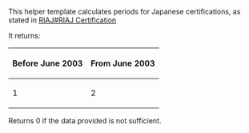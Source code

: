 {{Documentation subpage}}
This helper template calculates periods for Japanese certifications, as stated in [[RIAJ#RIAJ Certification]]

It returns:

{|class=wikitable
! Before June 2003
! From June 2003
|- bgcolor="#F0FFF0"
|1
|2
|}

Returns 0 if the data provided is not sufficient.

<includeonly>
<!-- Categories here-->
</includeonly>